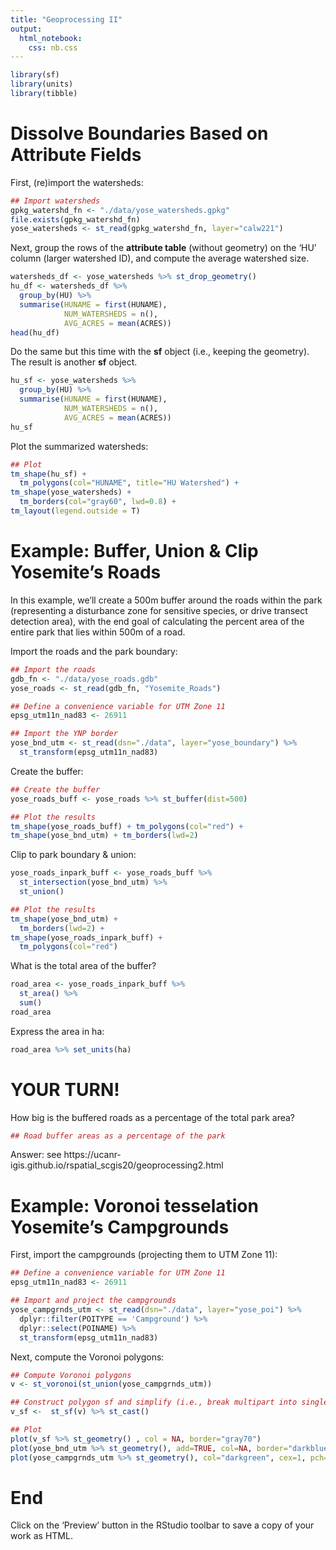 ```yaml
---
title: "Geoprocessing II"
output: 
  html_notebook: 
    css: nb.css
---
```


```r
library(sf)
library(units)
library(tibble)
```

# Dissolve Boundaries Based on Attribute Fields

First, (re)import the watersheds:

```r
## Import watersheds
gpkg_watershd_fn <- "./data/yose_watersheds.gpkg"
file.exists(gpkg_watershd_fn)
yose_watersheds <- st_read(gpkg_watershd_fn, layer="calw221")
```
Next, group the rows of the **attribute table** (without geometry) on the 'HU' column (larger watershed ID), and compute the average watershed size.

```r
watersheds_df <- yose_watersheds %>% st_drop_geometry()
hu_df <- watersheds_df %>% 
  group_by(HU) %>% 
  summarise(HUNAME = first(HUNAME), 
            NUM_WATERSHEDS = n(),
            AVG_ACRES = mean(ACRES))
head(hu_df)
```

Do the same but this time with the **sf** object (i.e., keeping the geometry). The result is another **sf** object.

```r
hu_sf <- yose_watersheds %>% 
  group_by(HU) %>% 
  summarise(HUNAME = first(HUNAME), 
            NUM_WATERSHEDS = n(),
            AVG_ACRES = mean(ACRES))
hu_sf
```
Plot the summarized watersheds:

```r
## Plot
tm_shape(hu_sf) + 
  tm_polygons(col="HUNAME", title="HU Watershed") + 
tm_shape(yose_watersheds) +
  tm_borders(col="gray60", lwd=0.8) +
tm_layout(legend.outside = T)
```
# Example: Buffer, Union & Clip Yosemite's Roads

In this example, we’ll create a 500m buffer around the roads within the park (representing a disturbance zone for sensitive species, or drive transect detection area), with the end goal of calculating the percent area of the entire park that lies within 500m of a road. 

Import the roads and the park boundary:

```r
## Import the roads
gdb_fn <- "./data/yose_roads.gdb"
yose_roads <- st_read(gdb_fn, "Yosemite_Roads")

## Define a convenience variable for UTM Zone 11
epsg_utm11n_nad83 <- 26911

## Import the YNP border
yose_bnd_utm <- st_read(dsn="./data", layer="yose_boundary") %>% 
  st_transform(epsg_utm11n_nad83)

```

Create the buffer:

```r
## Create the buffer
yose_roads_buff <- yose_roads %>% st_buffer(dist=500)

## Plot the results
tm_shape(yose_roads_buff) + tm_polygons(col="red") +
tm_shape(yose_bnd_utm) + tm_borders(lwd=2)
```
Clip to park boundary & union:

```r
yose_roads_inpark_buff <- yose_roads_buff %>%
  st_intersection(yose_bnd_utm) %>% 
  st_union()

## Plot the results
tm_shape(yose_bnd_utm) + 
  tm_borders(lwd=2) +
tm_shape(yose_roads_inpark_buff) +
  tm_polygons(col="red")

```
What is the total area of the buffer?

```r
road_area <- yose_roads_inpark_buff %>% 
  st_area() %>% 
  sum()
road_area
```
Express the area in ha:

```r
road_area %>% set_units(ha)
```
# YOUR TURN!

How big is the buffered roads as a percentage of the total park area?

```r
## Road buffer areas as a percentage of the park

```

Answer: see https://ucanr-igis.github.io/rspatial_scgis20/geoprocessing2.html

# Example: Voronoi tesselation Yosemite's Campgrounds

First, import the campgrounds (projecting them to UTM Zone 11):

```r
## Define a convenience variable for UTM Zone 11
epsg_utm11n_nad83 <- 26911

## Import and project the campgrounds
yose_campgrnds_utm <- st_read(dsn="./data", layer="yose_poi") %>% 
  dplyr::filter(POITYPE == 'Campground') %>% 
  dplyr::select(POINAME) %>% 
  st_transform(epsg_utm11n_nad83)
```

Next, compute the Voronoi polygons:

```r
## Compute Voronoi polygons
v <- st_voronoi(st_union(yose_campgrnds_utm))

## Construct polygon sf and simplify (i.e., break multipart into single features)
v_sf <-  st_sf(v) %>% st_cast()

## Plot
plot(v_sf %>% st_geometry() , col = NA, border="gray70")
plot(yose_bnd_utm %>% st_geometry(), add=TRUE, col=NA, border="darkblue")
plot(yose_campgrnds_utm %>% st_geometry(), col="darkgreen", cex=1, pch=17, add=T)
```

# End

Click on the 'Preview' button in the RStudio toolbar to save a copy of your work as HTML.


